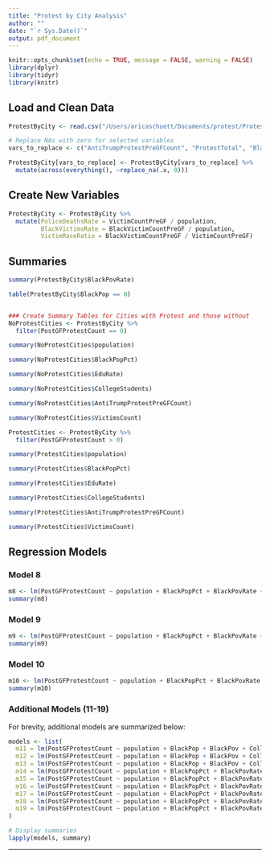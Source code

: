 ```yaml
---
title: "Protest by City Analysis"
author: ""
date: "`r Sys.Date()`"
output: pdf_document
---
```


```r
knitr::opts_chunk$set(echo = TRUE, message = FALSE, warning = FALSE)
library(dplyr)
library(tidyr)
library(knitr)
```

## Load and Clean Data

```r
ProtestByCity <- read.csv("/Users/aricaschuett/Documents/protest/ProtestByCity3-24.csv", row.names = NULL)

# Replace NAs with zero for selected variables
vars_to_replace <- c("AntiTrumpProtestPreGFCount", "ProtestTotal", "BlackVictimCount", "VictimCountPreGF", "PostGFProtestCount", "VictimsCount", "VictimsPreGF2020", "BlackVictimCountPreGF", "ProtestTotalPreGF", "VictimHighThreat", "VictimsPreGF2020Blk")

ProtestByCity[vars_to_replace] <- ProtestByCity[vars_to_replace] %>%
  mutate(across(everything(), ~replace_na(.x, 0)))
```

## Create New Variables

```r
ProtestByCity <- ProtestByCity %>%
  mutate(PoliceDeathsRate = VictimCountPreGF / population,
         BlackVictimsRate = BlackVictimCountPreGF / population,
         VictimRaceRatio = BlackVictimCountPreGF / VictimCountPreGF)
```

## Summaries
```r
summary(ProtestByCity$BlackPovRate)

table(ProtestByCity$BlackPop == 0)


### Create Summary Tables for Cities with Protest and those without
NoProtestCities <- ProtestByCity %>%
  filter(PostGFProtestCount == 0)

summary(NoProtestCities$population)

summary(NoProtestCities$BlackPopPct)

summary(NoProtestCities$EduRate)

summary(NoProtestCities$CollegeStudents)

summary(NoProtestCities$AntiTrumpProtestPreGFCount)

summary(NoProtestCities$VictimsCount)

ProtestCities <- ProtestByCity %>%
  filter(PostGFProtestCount > 0)

summary(ProtestCities$population)

summary(ProtestCities$BlackPopPct)

summary(ProtestCities$EduRate)

summary(ProtestCities$CollegeStudents)

summary(ProtestCities$AntiTrumpProtestPreGFCount)

summary(ProtestCities$VictimsCount)

```

## Regression Models

### Model 8

```r
m8 <- lm(PostGFProtestCount ~ population + BlackPopPct + BlackPovRate + EduRate + AntiTrumpProtestPreGFCount + PoliceDeathsRate, data = ProtestByCity)
summary(m8)
```

### Model 9

```r
m9 <- lm(PostGFProtestCount ~ population + BlackPopPct + BlackPovRate + EduRate + BlackVictimsRate, data = ProtestByCity)
summary(m9)
```

### Model 10

```r
m10 <- lm(PostGFProtestCount ~ population + BlackPopPct + BlackPovRate + EduRate + VictimRaceRatio, data = ProtestByCity)
summary(m10)
```

### Additional Models (11-19)

For brevity, additional models are summarized below:

```r
models <- list(
  m11 = lm(PostGFProtestCount ~ population + BlackPop + BlackPov + CollegeEdTotal + VictimCountPreGF, data = ProtestByCity),
  m12 = lm(PostGFProtestCount ~ population + BlackPop + BlackPov + CollegeEdTotal + VictimsPreGF2020, data = ProtestByCity),
  m13 = lm(PostGFProtestCount ~ population + BlackPop + BlackPov + CollegeEdTotal + VictimsPreGF2020Blk, data = ProtestByCity),
  m14 = lm(PostGFProtestCount ~ population + BlackPopPct + BlackPovRate + EduRate + VictimCountPreGF, data = ProtestByCity),
  m15 = lm(PostGFProtestCount ~ population + BlackPopPct + BlackPovRate + EduRate + BlackVictimCountPreGF, data = ProtestByCity),
  m16 = lm(PostGFProtestCount ~ population + BlackPopPct + BlackPovRate + EduRate + PoliceDeathsRate, data = ProtestByCity),
  m17 = lm(PostGFProtestCount ~ population + BlackPopPct + BlackPovRate + EduRate + BlackVictimsRate, data = ProtestByCity),
  m18 = lm(PostGFProtestCount ~ population + BlackPopPct + BlackPovRate + EduRate + VictimRaceRatio, data = ProtestByCity),
  m19 = lm(PostGFProtestCount ~ population + BlackPopPct + BlackPovRate + EduRate + AntiTrumpProtestPreGFCount + VictimRaceRatio, data = ProtestByCity)
)

# Display summaries
lapply(models, summary)
```

---